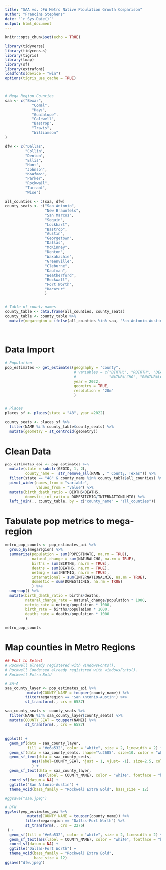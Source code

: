 ```yaml
---
title: "SAA vs. DFW Metro Native Population Growth Comparison"
author: "Francine Stephens"
date: "`r Sys.Date()`"
output: html_document
---
```


```r
knitr::opts_chunk$set(echo = TRUE)

library(tidyverse)
library(tidycensus)
library(tigris)
library(tmap)
library(sf)
library(extrafont)
loadfonts(device = "win")
options(tigris_use_cache = TRUE)



# Mega Region Counties
saa <- c("Bexar",
            "Comal",
            "Hays",
            "Guadalupe",
            "Caldwell",
            "Bastrop",
            "Travis",
            "Williamson"
)

dfw <- c("Dallas",
         "Collin", 
         "Denton",
         "Ellis",
         "Hunt",
         "Johnson",
         "Kaufman",
         "Parker",
         "Rockwall",
         "Tarrant",
         "Wise")

all_counties <- c(saa, dfw)
county_seats <- c("San Antonio",
                  "New Braunfels",
                  "San Marcos",
                  "Seguin",
                  "Lockhart",
                  "Bastrop",
                  "Austin",
                  "Georgetown",
                  "Dallas",
                  "McKinney",
                  "Denton",
                  "Waxahachie",
                  "Greenville",
                  "Cleburne",
                  "Kaufman",
                  "Weatherford",
                  "Rockwall",
                  "Fort Worth",
                  "Decatur"
                  )


# Table of county names
county_table <- data.frame(all_counties, county_seats)
county_table <- county_table %>% 
  mutate(megaregion = ifelse(all_counties %in% saa, "San Antonio-Austin", "Dallas-Fort Worth"))
  
  
```



# Data Import
```r
# Population
pop_estimates <- get_estimates(geography = "county",
                               # variables = c("BIRTHS", "RBIRTH", "DEATHS", "RDEATH",
                               #               "NATURALCHG", "RNATURALCHG", "POPESTIMATE"),
                               year = 2022,
                               geometry = TRUE,
                               resolution = "20m"
                               )


# Places
places_sf <- places(state = "48", year =2022)

county_seats <- places_sf %>% 
  filter(NAME %in% county_table$county_seats) %>% 
  mutate(geometry = st_centroid(geometry)) 

```

# Clean Data
```r
pop_estimates_aoi <- pop_estimates %>% 
  mutate(state = substr(GEOID, 1, 2),
         county_name =  str_remove_all(NAME , " County, Texas")) %>% 
  filter(state == "48" & county_name %in% county_table$all_counties) %>% 
  pivot_wider(names_from = "variable",
              values_from = "value") %>% 
  mutate(birth_death_ratio = BIRTHS/DEATHS,
         domestic_int_ratio = DOMESTICMIG/INTERNATIONALMIG) %>% 
  left_join(., county_table, by = c("county_name" = "all_counties"))

```

# Tabulate pop metrics to mega-region
```r
metro_pop_counts <- pop_estimates_aoi %>% 
  group_by(megaregion) %>% 
  summarize(population = sum(POPESTIMATE, na.rm = TRUE),
            natural_change = sum(NATURALCHG, na.rm = TRUE),
            births = sum(BIRTHS, na.rm = TRUE),
            deaths = sum(DEATHS, na.rm = TRUE),
            netmig = sum(NETMIG, na.rm = TRUE),
            international = sum(INTERNATIONALMIG, na.rm = TRUE),
            domestic = sum(DOMESTICMIG, na.rm = TRUE)
            ) %>% 
  ungroup() %>% 
  mutate(birth_death_ratio = births/deaths,
         natural_change_rate = natural_change/population * 1000,
         netmig_rate = netmig/population * 1000,
         birth_rate = births/population * 1000,
         deaths_rate = deaths/population * 1000
         )

metro_pop_counts
```

# Map counties in Metro Regions
```r
## Font to Select
# Rockwell already registered with windowsFonts().
# Rockwell Condensed already registered with windowsFonts().
# Rockwell Extra Bold

# SA-A
saa_county_layer <- pop_estimates_aoi %>%  
          mutate(COUNTY_NAME = toupper(county_name)) %>%
         filter(megaregion == "San Antonio-Austin") %>% 
         st_transform(., crs = 6587)

saa_county_seats <- county_seats %>% 
  filter(NAME %in% saa_county_layer$county_seats) %>% 
  mutate(COUNTY_SEAT = toupper(NAME)) %>% 
         st_transform(., crs = 6587)
  
  
ggplot() + 
  geom_sf(data = saa_county_layer, 
          fill = "#e6a532", color = "white", size = 2, linewidth = 2) + 
  geom_sf(data = saa_county_seats, shape="\u2605", size=10, color = "white") +
  geom_sf_text(data = saa_county_seats, 
            aes(label=COUNTY_SEAT, hjust = 1, vjust= -1), size=2.5, color = "white"
            ) +    
  geom_sf_text(data = saa_county_layer, 
               aes(label = COUNTY_NAME), color = "white", fontface = "bold") + 
  coord_sf(datum = NA) + 
  ggtitle("San Antonio-Austin") +
  theme_void(base_family = "Rockwell Extra Bold", base_size = 12)

#ggsave("saa.jpeg")

# DFW
ggplot(pop_estimates_aoi %>%  
          mutate(COUNTY_NAME = toupper(county_name)) %>%
         filter(megaregion == "Dallas-Fort Worth") %>% 
         st_transform(., crs = 2276)
 ) + 
  geom_sf(fill = "#e6a532", color = "white", size = 2, linewidth = 2) + 
  geom_sf_text(aes(label = COUNTY_NAME), color = "white", fontface = "bold") +
  coord_sf(datum = NA) + 
  ggtitle("Dallas-Fort Worth") +
  theme_void(base_family = "Rockwell Extra Bold",
             base_size = 12)
ggsave("dfw.jpeg")
```

